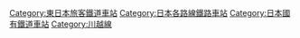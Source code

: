 [[Category:東日本旅客鐵道車站|Category:東日本旅客鐵道車站]]
[[Category:日本各路線鐵路車站|Category:日本各路線鐵路車站]]
[[Category:日本國有鐵道車站|Category:日本國有鐵道車站]]
[[Category:川越線|Category:川越線]]
{{DEFAULTSORT:Kawagoe}}